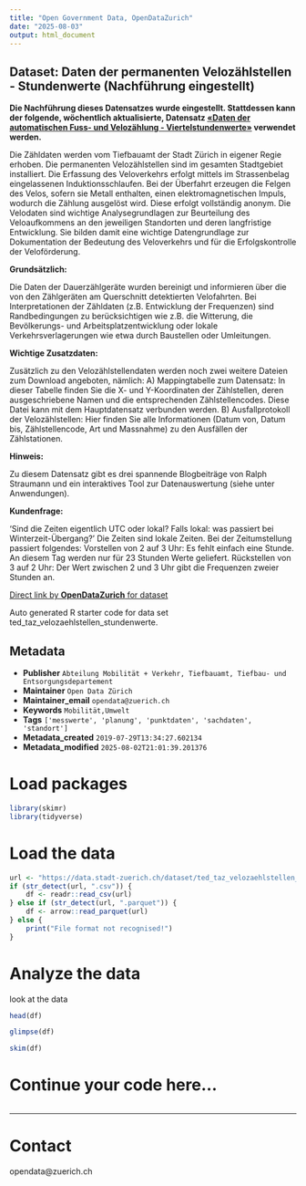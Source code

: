```yaml
---
title: "Open Government Data, OpenDataZurich"
date: "2025-08-03"
output: html_document
---
```


## Dataset: Daten der permanenten Velozählstellen - Stundenwerte (Nachführung eingestellt)

**Die Nachführung dieses Datensatzes wurde eingestellt. Stattdessen kann der folgende, wöchentlich aktualisierte, Datensatz [«Daten der automatischen Fuss- und Velozählung - Viertelstundenwerte»](https://data.stadt-zuerich.ch/dataset/ted_taz_verkehrszaehlungen_werte_fussgaenger_velo) verwendet werden.**

Die Zähldaten werden vom Tiefbauamt der Stadt Zürich in eigener Regie erhoben. Die permanenten Velozählstellen sind im gesamten Stadtgebiet installiert. Die Erfassung des Veloverkehrs erfolgt mittels im Strassenbelag eingelassenen Induktionsschlaufen. Bei der Überfahrt erzeugen die Felgen des Velos, sofern sie Metall enthalten, einen elektromagnetischen Impuls, wodurch die Zählung ausgelöst wird. Diese erfolgt vollständig anonym. Die Velodaten sind wichtige Analysegrundlagen zur Beurteilung des Veloaufkommens an den jeweiligen Standorten und deren langfristige Entwicklung. Sie bilden damit eine wichtige Datengrundlage zur Dokumentation der Bedeutung des Veloverkehrs und für die Erfolgskontrolle der Veloförderung.

**Grundsätzlich:**

Die Daten der Dauerzählgeräte wurden bereinigt und informieren über die von den Zählgeräten am Querschnitt detektierten Velofahrten. Bei Interpretationen der Zähldaten (z.B. Entwicklung der Frequenzen) sind Randbedingungen zu berücksichtigen wie z.B. die Witterung, die Bevölkerungs- und Arbeitsplatzentwicklung oder lokale Verkehrsverlagerungen wie etwa durch Baustellen oder Umleitungen.

[]()

**Wichtige Zusatzdaten:**

Zusätzlich zu den Velozählstellendaten werden noch zwei weitere Dateien zum Download angeboten, nämlich: A) Mappingtabelle zum Datensatz: In dieser Tabelle finden Sie die X- und Y-Koordinaten der Zählstellen, deren ausgeschriebene Namen und die entsprechenden Zählstellencodes. Diese Datei kann mit dem Hauptdatensatz verbunden werden. B) Ausfallprotokoll der Velozählstellen: Hier finden Sie alle Informationen (Datum von, Datum bis, Zählstellencode, Art und Massnahme) zu den Ausfällen der Zählstationen.

[]()

**Hinweis:**

Zu diesem Datensatz gibt es drei spannende Blogbeiträge von Ralph Straumann und ein interaktives Tool zur Datenauswertung (siehe unter Anwendungen).

[]()

**Kundenfrage:**

'Sind die Zeiten eigentlich UTC oder lokal? Falls lokal: was passiert bei Winterzeit-Übergang?' Die Zeiten sind lokale Zeiten. Bei der Zeitumstellung passiert folgendes: Vorstellen von 2 auf 3 Uhr: Es fehlt einfach eine Stunde. An diesem Tag werden nur für 23 Stunden Werte geliefert. Rückstellen von 3 auf 2 Uhr: Der Wert zwischen 2 und 3 Uhr gibt die Frequenzen zweier Stunden an.

[]()



[Direct link by **OpenDataZurich** for dataset](https://data.stadt-zuerich.ch/dataset/ted_taz_velozaehlstellen_stundenwerte)

Auto generated R starter code for data set ted_taz_velozaehlstellen_stundenwerte.

## Metadata

- **Publisher** `Abteilung Mobilität + Verkehr, Tiefbauamt, Tiefbau- und Entsorgungsdepartement`
- **Maintainer** `Open Data Zürich`
- **Maintainer_email** `opendata@zuerich.ch`
- **Keywords** `Mobilität,Umwelt`
- **Tags** `['messwerte', 'planung', 'punktdaten', 'sachdaten', 'standort']`
- **Metadata_created** `2019-07-29T13:34:27.602134`
- **Metadata_modified** `2025-08-02T21:01:39.201376`


# Load packages

```r
library(skimr)
library(tidyverse)
```

# Load the data

```r
url <- "https://data.stadt-zuerich.ch/dataset/ted_taz_velozaehlstellen_stundenwerte/download/velozaehlung_ausfallprotokoll.csv"
if (str_detect(url, ".csv")) {
    df <- readr::read_csv(url)
} else if (str_detect(url, ".parquet")) {
    df <- arrow::read_parquet(url)
} else {
    print("File format not recognised!")
}
```

# Analyze the data

look at the data
```r
head(df)
```

```r
glimpse(df)
```

```r
skim(df)
```

# Continue your code here...

```r

```

------------------------------------------------------------------------

# Contact

opendata@zuerich.ch

